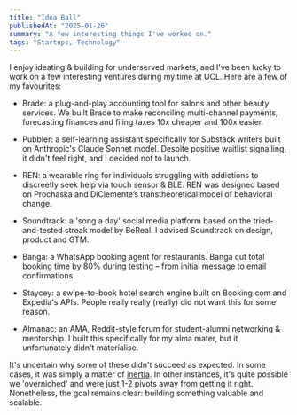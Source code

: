 ```yaml
---
title: "Idea Ball"
publishedAt: "2025-01-26"
summary: "A few interesting things I've worked on."
tags: "Startups, Technology"
---
```


I enjoy ideating & building for underserved markets, and I've been lucky to work on a few interesting ventures during my time at UCL. Here are a few of my favourites:

*   Brade: a plug-and-play accounting tool for salons and other beauty services. We built Brade to make reconciling multi-channel payments, forecasting finances and filing taxes 10x cheaper and 100x easier.
    
*   Pubbler: a self-learning assistant specifically for Substack writers built on Anthropic's Claude Sonnet model. Despite positive waitlist signalling, it didn't feel right, and I decided not to launch.
    
*   REN: a wearable ring for individuals struggling with addictions to discreetly seek help via touch sensor & BLE. REN was designed based on Prochaska and DiClemente’s transtheoretical model of behavioral change.
    
*   Soundtrack: a 'song a day' social media platform based on the tried-and-tested streak model by BeReal. I advised Soundtrack on design, product and GTM.
    
*   Banga: a WhatsApp booking agent for restaurants. Banga cut total booking time by 80% during testing – from initial message to email confirmations.

*   Staycey: a swipe-to-book hotel search engine built on Booking.com and Expedia's APIs. People really really (really) did not want this for some reason.
    
*   Almanac: an AMA, Reddit-style forum for student-alumni networking & mentorship. I built this specifically for my alma mater, but it unfortunately didn't materialise.
    

It's uncertain why some of these didn't succeed as expected. In some cases, it was simply a matter of [inertia](https://t18e.com/blog/inertia). In other instances, it's quite possible we 'overniched' and were just 1-2 pivots away from getting it right. Nonetheless, the goal remains clear: building something valuable and scalable.
